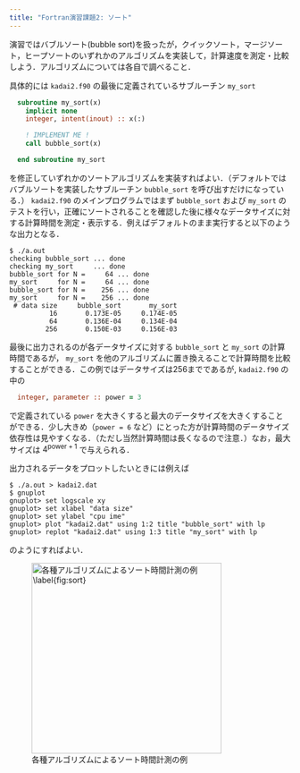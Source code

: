 ```yaml
---
title: "Fortran演習課題2: ソート"
---
```


演習ではバブルソート(bubble sort)を扱ったが，クイックソート，マージソート，ヒープソートのいずれかのアルゴリズムを実装して，計算速度を測定・比較しよう．アルゴリズムについては各自で調べること．

具体的には `kadai2.f90` の最後に定義されているサブルーチン `my_sort`

```fortran
  subroutine my_sort(x)
    implicit none
    integer, intent(inout) :: x(:)

    ! IMPLEMENT ME !
    call bubble_sort(x)

  end subroutine my_sort
```

を修正していずれかのソートアルゴリズムを実装すればよい．（デフォルトではバブルソートを実装したサブルーチン `bubble_sort` を呼び出すだけになっている．） `kadai2.f90` のメインプログラムではまず `bubble_sort` および `my_sort` のテストを行い，正確にソートされることを確認した後に様々なデータサイズに対する計算時間を測定・表示する．例えばデフォルトのまま実行すると以下のような出力となる．

```
$ ./a.out 
checking bubble_sort ... done
checking my_sort     ... done
bubble_sort for N =     64 ... done
my_sort     for N =     64 ... done
bubble_sort for N =    256 ... done
my_sort     for N =    256 ... done
 # data size     bubble_sort       my_sort
          16       0.173E-05     0.174E-05
          64       0.136E-04     0.134E-04
         256       0.150E-03     0.156E-03
```

最後に出力されるのが各データサイズに対する `bubble_sort` と `my_sort` の計算時間であるが， `my_sort` を他のアルゴリズムに置き換えることで計算時間を比較することができる．この例ではデータサイズは256までであるが, `kadai2.f90` の中の

```fortran
  integer, parameter :: power = 3
```

で定義されている `power` を大きくすると最大のデータサイズを大きくすることができる．少し大きめ（`power = 6` など）にとった方が計算時間のデータサイズ依存性は見やすくなる．（ただし当然計算時間は長くなるので注意．）なお，最大サイズは $4^{\mathrm{power} + 1}$ で与えられる．

出力されるデータをプロットしたいときには例えば

```
$ ./a.out > kadai2.dat
$ gnuplot
gnuplot> set logscale xy
gnuplot> set xlabel "data size"
gnuplot> set ylabel "cpu ime"
gnuplot> plot "kadai2.dat" using 1:2 title "bubble_sort" with lp
gnuplot> replot "kadai2.dat" using 1:3 title "my_sort" with lp
```

のようにすればよい．


![各種アルゴリズムによるソート時間計測の例 $\label{fig:sort}$](fig/kadai6.png){width=9cm}
